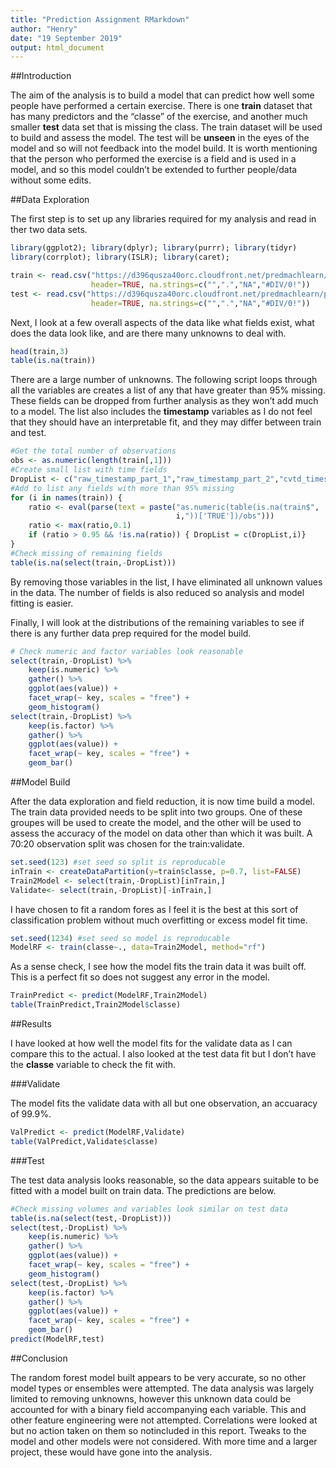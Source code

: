 ```yaml
---
title: "Prediction Assignment RMarkdown"
author: "Henry"
date: "19 September 2019"
output: html_document
---
```


##Introduction

The aim of the analysis is to build a model that can predict how well some people have performed a certain exercise. There is one **train** dataset that has many predictors and the "classe" of the exercise, and another much smaller **test** data set that is missing the class. The train dataset will be used to build and assess the model. The test will be **unseen** in the eyes of the model and so will not feedback into the model build. It is worth mentioning that the person who performed the exercise is a field and is used in a model, and so this model couldn't be extended to further people/data without some edits.

##Data Exploration

The first step is to set up any libraries required for my analysis and read in ther two data sets.

```r
library(ggplot2); library(dplyr); library(purrr); library(tidyr)
library(corrplot); library(ISLR); library(caret);

train <- read.csv("https://d396qusza40orc.cloudfront.net/predmachlearn/pml-training.csv", 
                  header=TRUE, na.strings=c("",".","NA","#DIV/0!"))
test <- read.csv("https://d396qusza40orc.cloudfront.net/predmachlearn/pml-testing.csv", 
                  header=TRUE, na.strings=c("",".","NA","#DIV/0!"))
```

Next, I look at a few overall aspects of the data like what fields exist, what does the data look like, and are there many unknowns to deal with.

```r
head(train,3)
table(is.na(train))
```

There are a large number of unknowns. The following script loops through all the variables are creates a list of any that have greater than 95% missing. These fields can be dropped from further analysis as they won't add much to a model. The list also includes the **timestamp** variables as I do not feel that they should have an interpretable fit, and they may differ between train and test.

```r
#Get the total number of observations
obs <- as.numeric(length(train[,1]))
#Create small list with time fields
DropList <- c("raw_timestamp_part_1","raw_timestamp_part_2","cvtd_timestamp")
#Add to list any fields with more than 95% missing
for (i in names(train)) {
    ratio <- eval(parse(text = paste("as.numeric(table(is.na(train$",
                                     i,"))['TRUE'])/obs")))
    ratio <- max(ratio,0.1)
    if (ratio > 0.95 && !is.na(ratio)) { DropList = c(DropList,i)}
}
#Check missing of remaining fields
table(is.na(select(train,-DropList)))
```

By removing those variables in the list, I have eliminated all unknown values in the data. The number of fields is also reduced so analysis and model fitting is easier.  

Finally, I will look at the distributions of the remaining variables to see if there is any further data prep required for the model build.

```r
# Check numeric and factor variables look reasonable
select(train,-DropList) %>%
    keep(is.numeric) %>%
    gather() %>% 
    ggplot(aes(value)) +
    facet_wrap(~ key, scales = "free") +
    geom_histogram()
select(train,-DropList) %>%
    keep(is.factor) %>%
    gather() %>% 
    ggplot(aes(value)) +
    facet_wrap(~ key, scales = "free") +
    geom_bar()
```

##Model Build

After the data exploration and field reduction, it is now time build a model. The train data provided needs to be split into two groups. One of these groupes will be used to create the model, and the other will be used to assess the accuracy of the model on data other than which it was built. A 70:20 observation split was chosen for the train:validate.

```r
set.seed(123) #set seed so split is reproducable
inTrain <- createDataPartition(y=train$classe, p=0.7, list=FALSE)
Train2Model <- select(train,-DropList)[inTrain,]
Validate<- select(train,-DropList)[-inTrain,]
```

I have chosen to fit a random fores as I feel it is the best at this sort of classification problem without much overfitting or excess model fit time.

```r
set.seed(1234) #set seed so model is reproducable
ModelRF <- train(classe~., data=Train2Model, method="rf")
```

As a sense check, I see how the model fits the train data it was built off. This is a perfect fit so does not suggest any error in the model.

```r
TrainPredict <- predict(ModelRF,Train2Model)
table(TrainPredict,Train2Model$classe)
```

##Results

I have looked at how well the model fits for the validate data as I can compare this to the actual. I also looked at the test data fit but I don't have the **classe** variable to check the fit with.

###Validate

The model fits the validate data with all but one observation, an accuaracy of 99.9%.

```r
ValPredict <- predict(ModelRF,Validate)
table(ValPredict,Validate$classe)
```

###Test

The test data analysis looks reasonable, so the data appears suitable to be fitted with a model built on train data.
The predictions are below.

```r
#Check missing volumes and variables look similar on test data
table(is.na(select(test,-DropList)))
select(test,-DropList) %>%
    keep(is.numeric) %>%
    gather() %>% 
    ggplot(aes(value)) +
    facet_wrap(~ key, scales = "free") +
    geom_histogram()
select(test,-DropList) %>%
    keep(is.factor) %>%
    gather() %>% 
    ggplot(aes(value)) +
    facet_wrap(~ key, scales = "free") +
    geom_bar()
predict(ModelRF,test)
```

##Conclusion

The random forest model built appears to be very accurate, so no other model types or ensembles were attempted.
The data analysis was largely limited to removing unknowns, however this unknown data could be accounted for with a binary field accompanying each variable. This and other feature engineering were not attempted. Correlations were looked at but no action taken on them so notincluded in this report. Tweaks to the model and other models were not considered. With more time and a larger project, these would have gone into the analysis. 


